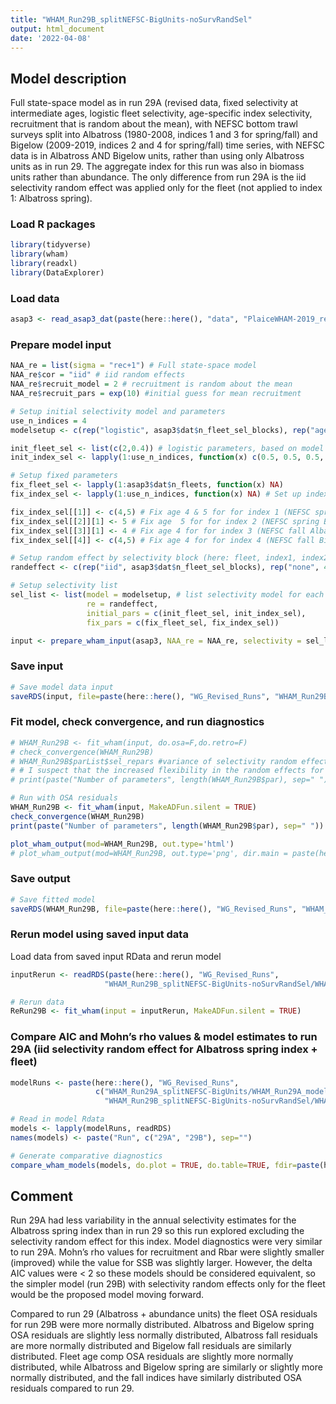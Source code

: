 ```yaml
---
title: "WHAM_Run29B_splitNEFSC-BigUnits-noSurvRandSel"
output: html_document
date: '2022-04-08'
---
```


## Model description
Full state-space model as in run 29A (revised data, fixed selectivity at intermediate ages, logistic fleet selectivity, age-specific index selectivity, recruitment that is random about the mean), with NEFSC bottom trawl surveys split into Albatross (1980-2008, indices 1 and 3 for spring/fall) and Bigelow (2009-2019, indices 2 and 4 for spring/fall) time series, with NEFSC data is in Albatross AND Bigelow units, rather than using only Albatross units as in run 29. The aggregate index for this run was also in biomass units rather than abundance. The only difference from run 29A is the iid selectivity random effect was applied only for the fleet (not applied to index 1: Albatross spring). 

### Load R packages
```r
library(tidyverse)
library(wham)
library(readxl)
library(DataExplorer)
```

### Load data
```r
asap3 <- read_asap3_dat(paste(here::here(), "data", "PlaiceWHAM-2019_revised_NEFSC-LW-WAA_splitNEFSC-BigUnit.DAT", sep="/"))
```

### Prepare model input
```r
NAA_re = list(sigma = "rec+1") # Full state-space model
NAA_re$cor = "iid" # iid random effects
NAA_re$recruit_model = 2 # recruitment is random about the mean
NAA_re$recruit_pars = exp(10) #initial guess for mean recruitment

# Setup initial selectivity model and parameters
use_n_indices = 4
modelsetup <- c(rep("logistic", asap3$dat$n_fleet_sel_blocks), rep("age-specific", use_n_indices))

init_fleet_sel <- list(c(2,0.4)) # logistic parameters, based on model type
init_index_sel <- lapply(1:use_n_indices, function(x) c(0.5, 0.5, 0.5, 1, 1, 0.5, 0.5, 0.5, 0.5, 0.5, 0.5))

# Setup fixed parameters
fix_fleet_sel <- lapply(1:asap3$dat$n_fleets, function(x) NA) 
fix_index_sel <- lapply(1:use_n_indices, function(x) NA) # Set up index object

fix_index_sel[[1]] <- c(4,5) # Fix age 4 & 5 for for index 1 (NEFSC spring Albatross)
fix_index_sel[[2]][1] <- 5 # Fix age  5 for for index 2 (NEFSC spring Bigelow)
fix_index_sel[[3]][1] <- 4 # Fix age 4 for for index 3 (NEFSC fall Albatross)
fix_index_sel[[4]] <- c(4,5) # Fix age 4 for for index 4 (NEFSC fall Bigelow)

# Setup random effect by selectivity block (here: fleet, index1, index2, index3, index4)
randeffect <- c(rep("iid", asap3$dat$n_fleet_sel_blocks), rep("none", 4)) # Don't include selectivity random effects for any surveys 

# Setup selectivity list
sel_list <- list(model = modelsetup, # list selectivity model for each fleet and index
                 re = randeffect,
                 initial_pars = c(init_fleet_sel, init_index_sel),
                 fix_pars = c(fix_fleet_sel, fix_index_sel))

input <- prepare_wham_input(asap3, NAA_re = NAA_re, selectivity = sel_list, model_name = "WHAM_Run29B") 
```

### Save input
```r
# Save model data input
saveRDS(input, file=paste(here::here(), "WG_Revised_Runs", "WHAM_Run29B_splitNEFSC-BigUnits-noSurvRandSel", "WHAM_Run29B_input.rds", sep="/"))
```

### Fit model, check convergence, and run diagnostics
```r
# WHAM_Run29B <- fit_wham(input, do.osa=F,do.retro=F) 
# check_convergence(WHAM_Run29B)
# WHAM_Run29B$parList$sel_repars #variance of selectivity random effects -> 0 for (last 3) surveys except first (Albatross Spring?) 
# # I suspect that the increased flexibility in the random effects for numbers at age negates the need for selectivity RE for these surveys. So, perhaps try removing the selectivity re for at least the last 3 surveys.
# print(paste("Number of parameters", length(WHAM_Run29B$par), sep=" "))

# Run with OSA residuals
WHAM_Run29B <- fit_wham(input, MakeADFun.silent = TRUE) 
check_convergence(WHAM_Run29B)
print(paste("Number of parameters", length(WHAM_Run29B$par), sep=" "))

plot_wham_output(mod=WHAM_Run29B, out.type='html')
# plot_wham_output(mod=WHAM_Run29B, out.type='png', dir.main = paste(here::here(), "WHAM_Run29B", sep="/"))
```

### Save output
```r
# Save fitted model
saveRDS(WHAM_Run29B, file=paste(here::here(), "WG_Revised_Runs", "WHAM_Run29B_splitNEFSC-BigUnits-noSurvRandSel", "WHAM_Run29B_model.rds", sep="/"))
```

### Rerun model using saved input data
Load data from saved input RData and rerun model
```r
inputRerun <- readRDS(paste(here::here(), "WG_Revised_Runs",
                     "WHAM_Run29B_splitNEFSC-BigUnits-noSurvRandSel/WHAM_Run29B_input.rds", sep="/"))

# Rerun data
ReRun29B <- fit_wham(input = inputRerun, MakeADFun.silent = TRUE)
```

### Compare AIC and Mohn's rho values & model estimates to run 29A (iid selectivity random effect for Albatross spring index + fleet) 
```r
modelRuns <- paste(here::here(), "WG_Revised_Runs",
                   c("WHAM_Run29A_splitNEFSC-BigUnits/WHAM_Run29A_model.rds",
                     "WHAM_Run29B_splitNEFSC-BigUnits-noSurvRandSel/WHAM_Run29B_model.rds"), sep="/")

# Read in model Rdata
models <- lapply(modelRuns, readRDS)
names(models) <- paste("Run", c("29A", "29B"), sep="")

# Generate comparative diagnostics
compare_wham_models(models, do.plot = TRUE, do.table=TRUE, fdir=paste(here::here(), "WG_Revised_Runs", "Comparison_Output", sep="/"))
```

## Comment
Run 29A had less variability in the annual selectivity estimates for the Albatross spring index than in run 29 so this run explored excluding the selectivity random effect for this index. Model diagnostics were very similar to run 29A. Mohn's rho values for recruitment and Rbar were slightly smaller (improved) while the value for SSB was slightly larger. However, the delta AIC values were < 2 so these models should be considered equivalent, so the simpler model (run 29B) with selectivity random effects only for the fleet would be the proposed model moving forward. 

Compared to run 29 (Albatross + abundance units) the fleet OSA residuals for run 29B were more normally distributed. Albatross and Bigelow  spring OSA residuals are slightly less normally distributed, Albatross fall residuals are more normally distributed and Bigelow fall residuals are similarly distributed. Fleet age comp OSA residuals are slightly more normally distributed, while Albatross and Bigelow spring are similarly or slightly more normally distributed, and the fall indices have similarly distributed OSA residuals compared to run 29. 

